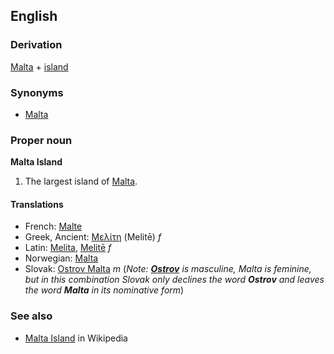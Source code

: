 ==English==
===Derivation===
[[Malta]] + [[island]]

===Synonyms===
*[[Malta]]

===Proper noun===
'''Malta Island'''
#The largest island of [[Malta]].

====Translations====
*French: [[Malte]]
*Greek, Ancient: [[Μελίτη]] (Melitē) ''f''
*Latin: [[Melita]], [[Melitē]] ''f''
*Norwegian: [[Malta]]
*Slovak: [[Ostrov Malta]] ''m'' (''Note: '''[[ostrov#Slovak|Ostrov]]''' is masculine, Malta is feminine, but in this combination Slovak only declines the word '''Ostrov''' and leaves the word '''Malta''' in its nominative form'')

===See also===
*[[w:Malta Island|Malta Island]] in Wikipedia